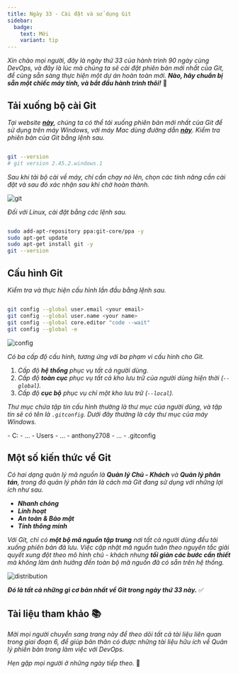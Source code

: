```yaml
---
title: Ngày 33 - Cài đặt và sử dụng Git
sidebar:
  badge:
    text: Mới
    variant: tip 
---
```



_Xin chào mọi người, đây là ngày thứ 33 của hành trình 90 ngày cùng DevOps, và đây là lúc mà
chúng ta sẽ cài đặt phiên bản mới nhất của Git, để cùng sẵn sàng thực hiện một dự án hoàn toàn
mới. **Nào, hãy chuẩn bị sẵn một chiếc máy tính, và bắt đầu hành trình thôi!**_ 🚎

## Tải xuống bộ cài Git

_Tại website **[này](https://git-scm.com/download/win)**, chúng ta có thể tải xuống phiên bản
mới nhất của Git để sử dụng trên máy Windows, với máy Mac dùng đường dẫn 
**[này](https://git-scm.com/book/en/v2/Getting-Started-Installing-Git)**. Kiểm tra phiên bản 
của Git bằng lệnh sau._

```bash title="Checking git version"

git --version
# git version 2.45.2.windows.1

```

_Sau khi tải bộ cài về máy, chỉ cần chạy nó lên, chọn các tính năng cần cài đặt và sau đó 
xác nhận sau khi chờ hoàn thành._

![git](../../../../assets/git/git.png)

_Đối với Linux, cài đặt bằng các lệnh sau._

```bash title="Installing git..."

sudo add-apt-repository ppa:git-core/ppa -y
sudo apt-get update
sudo apt-get install git -y
git --version

```

## Cấu hình Git

_Kiểm tra và thực hiện cấu hình lần đầu bằng lệnh sau._

```bash title="Checking git configuration..."

git config --global user.email <your email>
git config --global user.name <your name>
git config --global core.editor "code --wait"
git config --global -e

```

![config](../../../../assets/git/git_config.png)

_Có ba cấp độ cấu hình, tương ứng với ba phạm vi cấu hình cho Git._

<Steps>

1. _Cấp độ **hệ thống** phục vụ tất cả người dùng._
2. _Cấp độ **toàn cục** phục vụ tất cả kho lưu trữ của người dùng 
hiện thời (```--global```)._
3. _Cấp độ **cục bộ** phục vụ chỉ một kho lưu trữ (```--local```)._

</Steps>

_Thư mục chứa tập tin cấu hình thường là thư mục của người dùng, và tập tin
sẽ có tên là ```.gitconfig```. Dưới đây thường là cây thư mục của máy Windows._

<FileTree>
- C:
  - ...
  - Users
    - ...
    - anthony2708
      - ...
      - .gitconfig
</FileTree>

## Một số kiến thức về Git

_Có hai dạng quản lý mã nguồn là **Quản lý Chủ - Khách** và **Quản lý phân tán**, trong đó
quản lý phân tán là cách mà Git đang sử dụng với những lợi ích như sau._

- **_Nhanh chóng_**
- **_Linh hoạt_**
- **_An toàn & Bảo mật_**
- **_Tính thông minh_**

_Với Git, chỉ có **một bộ mã nguồn tập trung** nơi tất cả người dùng đều tải xuống phiên
bản đã lưu. Việc cập nhật mã nguồn tuân theo nguyên tắc giải quyết xung đột theo mô hình
chủ - khách nhưng **tối giản các bước cần thiết** mà không làm ảnh hưởng đến toàn bộ mã nguồn
đã có sẵn trên hệ thống._

![distribution](../../../../assets/git/distribute_vc.png)

**_Đó là tất cả những gì cơ bản nhất về Git trong ngày thứ 33 này._** ✅

## Tài liệu tham khảo 📚

_Mời mọi người chuyển sang trang này để theo dõi tất cả tài liệu liên quan trong giai đoạn 6, 
để giúp bản thân có được những tài liệu hữu ích về Quản lý phiên bản trong làm việc với DevOps._

<LinkCard
  title="Ngày 33 - Tham khảo"
  href="../../reference/git/day32"
/>

_Hẹn gặp mọi người ở những ngày tiếp theo._ 🚀